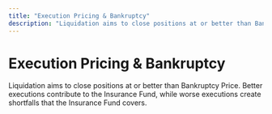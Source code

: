 ```yaml
---
title: "Execution Pricing & Bankruptcy"
description: "Liquidation aims to close positions at or better than Bankruptcy Price. Better e"
---
```


# Execution Pricing & Bankruptcy

Liquidation aims to close positions at or better than Bankruptcy Price. Better executions contribute to the Insurance Fund, while worse executions create shortfalls that the Insurance Fund covers.